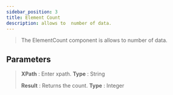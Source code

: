 ---
sidebar_position: 3
title: Element Count
description: allows to  number of data.
---
> The ElementCount component is allows to  number of data.

## Parameters

> **XPath** :  Enter xpath. **Type** : String
>
> **Result** : Returns the count. **Type** : Integer 